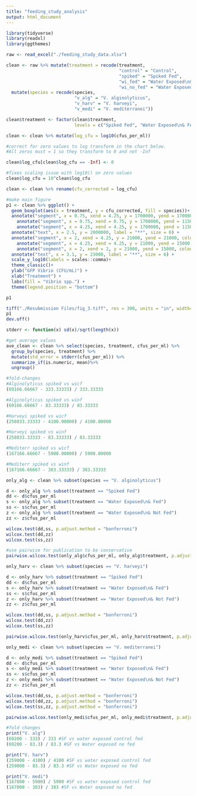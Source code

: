 ---
title: "feeding_study_analysis"
output: html_document
---

```{r}
library(tidyverse)
library(readxl)
library(ggthemes)
```

```{r}
raw <- read_excel("./feeding_study_data.xlsx")
```

```{r}
clean <- raw %>% mutate(treatment = recode(treatment,
                                           "control" = "Control",
                                           "spiked" = "Spiked Fed",
                                           "wi_fed" = "Water Exposed\n& Fed",
                                           "wi_no_fed" = "Water Exposed\n& Not Fed")) %>%
  mutate(species = recode(species,
                          "v_alg" = "V. alginolyticus",
                          "v_harv" = "V. harveyi",
                          "v_medi" = "V. mediterranei"))

clean$treatment <- factor(clean$treatment, 
                          levels = c("Spiked Fed", "Water Exposed\n& Fed", "Water Exposed\n& Not Fed", "Control"))

clean <- clean %>% mutate(log_cfu = log10(cfus_per_ml))

#correct for zero values to log transform in the chart below. 
#All zeros must = 1 so they transform to 0 and not -Inf

clean$log_cfu[clean$log_cfu == -Inf] <- 0

#fixes scaling issue with log10() on zero values
clean$log_cfu = 10^clean$log_cfu

clean <- clean %>% rename(cfu_corrected = log_cfu)

```



```{r, fig}
#make main figure
p1 <- clean %>% ggplot() +
  geom_boxplot(aes(x = treatment, y = cfu_corrected, fill = species))+
  annotate("segment", x = 0.75, xend = 4.25, y = 1700000, yend = 1700000, colour = "black", size = 0.7) +  
    annotate("segment", x = 0.75, xend = 0.75, y = 1700000, yend = 1150000, colour = "black", size = 0.7) +  
    annotate("segment", x = 4.25, xend = 4.25, y = 1700000, yend = 1150000, colour = "black", size = 0.7) +  
  annotate("text", x = 2.5, y = 2000000, label = "**", size = 6) +  
  annotate("segment", x = 2, xend = 4.25, y = 21000, yend = 21000, colour = "black", size = 0.7) +  
    annotate("segment", x = 4.25, xend = 4.25, y = 21000, yend = 15000, colour = "black", size = 0.7) +  
    annotate("segment", x = 2, xend = 2, y = 21000, yend = 15000, colour = "black", size = 0.7) +  
  annotate("text", x = 3.1, y = 23000, label = "**", size = 6) +  
  scale_y_log10(labels = scales::comma)+
  theme_classic()+
  ylab("GFP Vibrio (CFU/mL)") +
  xlab("Treatment") +
  labs(fill = "Vibrio spp.") +
  theme(legend.position = "bottom")

p1
```
```{r}
tiff("./Resubmission Files/fig_3.tiff", res = 300, units = "in", width= 6.5, height=4.5)
p1
dev.off()
```



```{r}
stderr <- function(x) sd(x)/sqrt(length(x))

#get average values
ave_clean <- clean %>% select(species, treatment, cfus_per_ml) %>%
  group_by(species, treatment) %>%
  mutate(std_error = stderr(cfus_per_ml)) %>%
  summarize_if(is.numeric, mean)%>%
  ungroup()

#fold-changes
#Alginolyticus spiked vs wicf
(69166.66667 - 333.33333) / 333.33333

#Alginolyticus spiked vs winf
(69166.66667 - 83.33333) / 83.33333

#Harveyi spiked vs wicf
(258833.33333 - 4100.00000) / 4100.00000

#Harveyi spiked vs winf
(258833.33333 - 83.33333) / 83.33333

#Mediterr spiked vs wicf
(167166.66667 - 5900.00000) / 5900.00000

#Mediterr spiked vs winf
(167166.66667 - 383.33333) / 383.33333
```

```{r}
only_alg <- clean %>% subset(species == "V. alginolyticus")

d <- only_alg %>% subset(treatment == "Spiked Fed")
dd <- d$cfus_per_ml
s <- only_alg %>% subset(treatment == "Water Exposed\n& Fed")
ss <- s$cfus_per_ml
z <- only_alg %>% subset(treatment == "Water Exposed\n& Not Fed")
zz <- z$cfus_per_ml

wilcox.test(dd,ss, p.adjust.method = "bonferroni")
wilcox.test(dd,zz)
wilcox.test(ss,zz)

#use pairwise for publication to be conservative 
pairwise.wilcox.test(only_alg$cfus_per_ml, only_alg$treatment, p.adjust.method = "bonferroni")

```


```{r}
only_harv <- clean %>% subset(species == "V. harveyi")

d <- only_harv %>% subset(treatment == "Spiked Fed")
dd <- d$cfus_per_ml
s <- only_harv %>% subset(treatment == "Water Exposed\n& Fed")
ss <- s$cfus_per_ml
z <- only_harv %>% subset(treatment == "Water Exposed\n& Not Fed")
zz <- z$cfus_per_ml

wilcox.test(dd,ss, p.adjust.method = "bonferroni")
wilcox.test(dd,zz)
wilcox.test(ss,zz)

pairwise.wilcox.test(only_harv$cfus_per_ml, only_harv$treatment, p.adjust.method = "bonferroni")
```

```{r}
only_medi <- clean %>% subset(species == "V. mediterranei")

d <- only_medi %>% subset(treatment == "Spiked Fed")
dd <- d$cfus_per_ml
s <- only_medi %>% subset(treatment == "Water Exposed\n& Fed")
ss <- s$cfus_per_ml
z <- only_medi %>% subset(treatment == "Water Exposed\n& Not Fed")
zz <- z$cfus_per_ml

wilcox.test(dd,ss, p.adjust.method = "bonferroni")
wilcox.test(dd,zz, p.adjust.method = "bonferroni")
wilcox.test(ss,zz, p.adjust.method = "bonferroni")

pairwise.wilcox.test(only_medi$cfus_per_ml, only_medi$treatment, p.adjust.method = "bonferroni")

```


```{r}
#fold changes
print("V. alg")
(69200 - 333) / 333 #SF vs water exposed control fed
(69200 - 83.3) / 83.3 #SF vs Water exposed no fed

print("V. harv")
(259000 - 4100) / 4100 #SF vs water exposed control fed
(259000 - 83.3) / 83.3 #SF vs Water exposed no fed

print("V. medi")
(167000 - 5900) / 5900 #SF vs water exposed control fed
(167000 - 383) / 383 #SF vs Water exposed no fed
```


